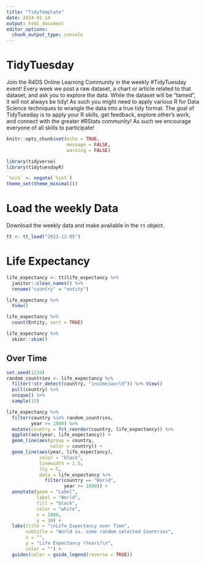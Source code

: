 ```yaml
---
title: "TidyTemplate"
date: 2024-01-14
output: html_document
editor_options: 
  chunk_output_type: console
---
```


# TidyTuesday

Join the R4DS Online Learning Community in the weekly #TidyTuesday event!
Every week we post a raw dataset, a chart or article related to that dataset, and ask you to explore the data.
While the dataset will be “tamed”, it will not always be tidy! As such you might need to apply various R for Data Science techniques to wrangle the data into a true tidy format.
The goal of TidyTuesday is to apply your R skills, get feedback, explore other’s work, and connect with the greater #RStats community!
As such we encourage everyone of all skills to participate!

```r
knitr::opts_chunk$set(echo = TRUE, 
                      message = FALSE,
                      warning = FALSE)

library(tidyverse)
library(tidytuesdayR)

`%ni%` <- negate(`%in%`)
theme_set(theme_minimal())
```

# Load the weekly Data

Download the weekly data and make available in the `tt` object.

```r
tt <- tt_load("2023-12-05")
```


# Life Expectancy
```r
life_expectancy <- tt$life_expectancy %>% 
  janitor::clean_names() %>%
  rename("country" = "entity")

life_expectancy %>% 
  View()

life_expectancy %>% 
  count(Entity, sort = TRUE)

life_expectancy %>% 
  skimr::skim()
```

## Over Time
```r
set.seed(1234)
random_countries <- life_expectancy %>% 
  filter(!str_detect(country, "income|world")) %>% View()
  pull(country) %>% 
  unique() %>% 
  sample(15)

life_expectancy %>% 
  filter(country %in% random_countries,
         year >= 1800) %>% 
  mutate(country = fct_reorder(country, life_expectancy)) %>% 
  ggplot(aes(year, life_expectancy)) + 
  geom_line(aes(group = country,
                color = country)) + 
  geom_line(aes(year, life_expectancy),
            color = "black",
            linewidth = 1.5,
            lty = 5,
            data = life_expectancy %>% 
              filter(country == "World",
                     year >= 1800)) +
  annotate(geom = "Label",
           label = "World",
           fill = "black",
           color = "white",
           x = 1900,
           y = 30) +
  labs(title = "\nLife Expectancy over Time",
       subtitle = "World vs. some random selected Countries",
       x = "",
       y = "Life Expectancy (Years)\n",
       color = "") + 
  guides(color = guide_legend(reverse = TRUE))
  
```

